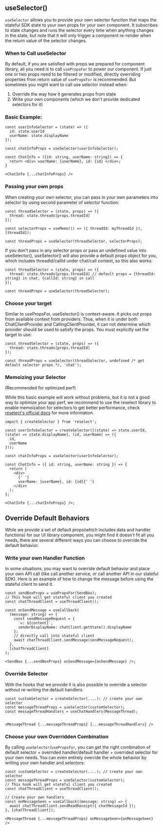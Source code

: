 
<Meta id="statefulclient-reacthooks-useselector" title="Stateful Client/React Hooks/UseSelector" />

## useSelector() <a name="useSelector"></a>

`useSelector` allows you to provide your own selector function that maps the stateful SDK state to your own props for your own component. It subscribes to state changes and runs the selector every time when anything changes in the state, but note that it will only trigger a component re-render when the return value of the selector changes.

### When to Call useSelector

By default, if you are satisfied with props we prepared for component library, all you need is to call `usePropsFor` to power our component. If just one or two props need to be filtered or modified, directly overriding properties from return value of `usePropsFor` is recommended. But sometimes you might want to call use selector instead when:

1. Override the way how it generates props from state
2. Write your own components (which we don't provide dedicated selectors for it)

### Basic Example:

```tsx
const userInfoSelector = (state) => ({
  id: state.userId
  userName: state.displayName
});

const chatInfoProps = useSelector(userInfoSelector);

const ChatInfo = ({id: string, userName: string}) => {
  return <div> userName: {userName}, id: {id} </div>;
}

<ChatInfo {...chatInfoProps} />
```

### Passing your own props

When creating your own selector, you can pass in your own parameters into selector by using second parameter of selector function:

```tsx
const threadSelector = (state, props) => ({
  thread: state.threads[props.threadId]
});

const selectorProps = useMemo(() => ({ threadId: myThreadId }), [threadId]);

const threadProps = useSelector(threadSelector, selectorProps);
```

If you don't pass in any selector props or pass an undefined value into useSelector(), useSelector() will also provide a default props object for you, which includes threadId/callId under chat/call context, so this also works:

```tsx
const threadSelector = (state, props) => ({
  thread: state.threads[props.threadId] // default props = {threadId: string} in chat, {callId: string} in call
});

const threadProps = useSelector(threadSelector);
```

### Choose your target

Similar to usePropsFor, useSelector() is context-aware. It picks out props from available context from providers. Thus, when it is under both ChatClientProvider and CallingClientProvider, it can not determine which provider should be used to satisfy the props. You must explicitly set the target to use:

```tsx
const threadSelector = (state, props) => ({
  thread: state.threads[props.threadId]
});

const threadProps = useSelector(threadSelector, undefined /* get default selector props */, 'chat');
```

### Memoizing your Selector

(Recommended for optimized perf)

While this basic example will work without problems, but it is not a good way to optimize your app perf, we recommend to use the reselect library to enable memoization for selectors to get better performance, check [reselect's official docs](https://redux-toolkit.js.org/api/createSelector#createselector) for more information.

```tsx
import { createSelector } from 'reselect';

const userInfoSelector = createSelector([(state) => state.userId, (state) => state.displayName], (id, userName) => ({
  id,
  userName
}));

const chatInfoProps = useSelector(userInfoSelector);

const ChatInfo = ({ id: string, userName: string }) => {
  return (
    <div>
      {' '}
      userName: {userName}, id: {id}{' '}
    </div>
  );
};

<ChatInfo {...chatInfoProps} />;
```

## Override Default Behaviors

While we provide a set of default props(which includes data and handler functions) for our UI library component, you might find it doesn't fit all you needs, there are several different ways you can choose to override the default behavior.

### Write your own Handler Function

In some situations, you may want to override default behavior and place your own API call (like call another service, or call another API in our stateful SDK). Here is an example of how to change the message before using the stateful client to send it.

```tsx
const sendBoxProps = usePropsFor(SendBox);
// This hook will get stateful client you created
const chatThreadClient = useThreadClient();

const onSendMessage = useCallback(
  (message: string) => {
    const sendMessageRequest = {
      `✉: ${content}`,
      senderDisplayName: chatClient.getState().displayName
    };
    // directly call into stateful client
    await chatThreadClient.sendMessage(sendMessageRequest);
  },
  [chatThreadClient]
);

<SendBox {...sendBoxProps} onSendMessage={onSendMessage} />;
```

### Override Selector

With the hooks that we provide it is also possible to override a selector without re-writing the default handlers.

```tsx
const customSelector = createSelector(....); // create your own selector
const messageThreadProps = useSelector(customSelector);
const messageThreadHandlers = useChatHandlers(MessageThread);


<MessageThread {...messageThreadProps} {...messageThreadHandlers} />
```

### Choose your own Overridden Combination

By calling `useSelector`/`usePropsFor`, you can get the right combination of default selector + overrided handler/default handler + overrided selector for your own needs. You can even entirely override the whole behavior by writing your own handler and selectors:

```tsx
const customSelector = createSelector(....); // create your own selector
const messageThreadProps = useSelector(customSelector);
// This hook will get stateful client you created
const chatThreadClient = useThreadClient();

// Create your own handlers
const onMessageSeen = useCallback((message: string) => {
  await chatThreadClient.sendReadReceipt({ chatMessageId });
}, [chatThreadClient]);

<MessageThread {...messageThreadProps} onMessageSeen={onMessageSeen} />
```
